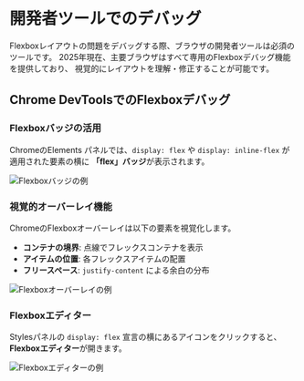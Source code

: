 
# 開発者ツールでのデバッグ

Flexboxレイアウトの問題をデバッグする際、ブラウザの開発者ツールは必須のツールです。
2025年現在、主要ブラウザはすべて専用のFlexboxデバッグ機能を提供しており、
視覚的にレイアウトを理解・修正することが可能です。

## Chrome DevToolsでのFlexboxデバッグ

### Flexboxバッジの活用

ChromeのElements パネルでは、`display: flex` や `display: inline-flex` が適用された要素の横に
**「flex」バッジ**が表示されます。

![Flexboxバッジの例](./assets/chrome-flex-badge.png)

### 視覚的オーバーレイ機能

ChromeのFlexboxオーバーレイは以下の要素を視覚化します。

- **コンテナの境界**: 点線でフレックスコンテナを表示
- **アイテムの位置**: 各フレックスアイテムの配置
- **フリースペース**: `justify-content` による余白の分布

![Flexboxオーバーレイの例](./assets/chrome-flex-overlay.png)

### Flexboxエディター

Stylesパネルの `display: flex` 宣言の横にあるアイコンをクリックすると、
**Flexboxエディター**が開きます。

![Flexboxエディターの例](./assets/chrome-flex-editor.png)